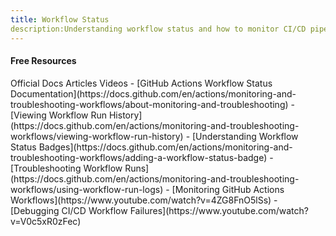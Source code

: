 ```yaml
---
title: Workflow Status
description:Understanding workflow status and how to monitor CI/CD pipeline execution is crucial for maintaining efficient automated development processes.
---
```



#### Free Resources

<Tabs defaultValue="article">
<TabsList>
<TabsTrigger value="official">Official Docs</TabsTrigger>
<TabsTrigger value="article">Articles</TabsTrigger>
<TabsTrigger value="video">Videos</TabsTrigger>
</TabsList>

<TabsContent value="official">
- [GitHub Actions Workflow Status Documentation](https://docs.github.com/en/actions/monitoring-and-troubleshooting-workflows/about-monitoring-and-troubleshooting)
- [Viewing Workflow Run History](https://docs.github.com/en/actions/monitoring-and-troubleshooting-workflows/viewing-workflow-run-history)
</TabsContent>
<TabsContent value="article">
- [Understanding Workflow Status Badges](https://docs.github.com/en/actions/monitoring-and-troubleshooting-workflows/adding-a-workflow-status-badge)
- [Troubleshooting Workflow Runs](https://docs.github.com/en/actions/monitoring-and-troubleshooting-workflows/using-workflow-run-logs)
</TabsContent>
<TabsContent value="video">
- [Monitoring GitHub Actions Workflows](https://www.youtube.com/watch?v=4ZG8FnO5lSs)
- [Debugging CI/CD Workflow Failures](https://www.youtube.com/watch?v=V0c5xR0zFec)
</TabsContent>
</Tabs>
